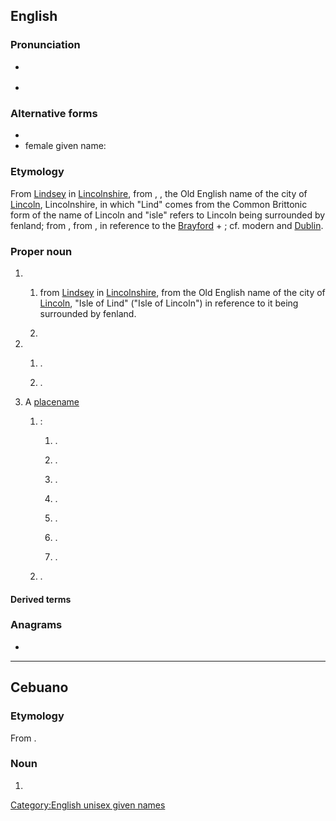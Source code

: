==English==
{{wikipedia}}

===Pronunciation===
* {{a|US}} {{IPA|en|/ˈlɪnzi/}}
* {{a|UK}} {{IPA|en|/ˈlɪndzi/}}

===Alternative forms===
* {{alter|en|Lindsey}}
* female given name: {{alter|en|Lyndsey}}

===Etymology===
From [[Lindsey]] in [[Lincolnshire]], from {{inh|en|ang|Lindesēġe}}, {{m|ang|Lindesīġe|t=Isle of Lind}}, the Old English name of the city of [[Lincoln]], Lincolnshire, in which "Lind" comes from the Common Brittonic form of the name of Lincoln and "isle" refers to Lincoln being surrounded by fenland; from {{der|en|cel-bry-pro|*llɨnn||pool}}, from {{der|en|cel-pro|*lindos||lake, liquid}}, in reference to the [[w:Brayford Pool|Brayford]] + {{m+|ang|ēġ||island}}; cf. modern {{cog|cy|llyn}} and [[Dublin]].

===Proper noun===
{{en-proper noun|~}}

# {{surname|en}}
## {{surname|en|[[Scottish]] [[habitational]]|from=Old English}} from [[Lindsey]] in [[Lincolnshire]], from the Old English name of the city of [[Lincoln]], "Isle of Lind" ("Isle of Lincoln") in reference to it being surrounded by fenland.
## {{surname|en|[[Irish]]|var=Lindsey}}
# {{given name|en|unisex|from=surnames}}
## {{given name|en|male|from=surnames}}.
## {{given name|en|female|from=surnames|usage=1940s and later}}.
# A [[placename]]
## {{place|en|number of places|c/USA}}:
### {{place|en|city|co/Tulare County|s/California}}.
### {{place|en|unincorporated community|co/Dawson County|s/Montana}}.
### {{place|en|village|co/Platte County|s/Nebraska}}.
### {{place|en|city|co/Garvin County|s/Oklahoma}}.
### {{place|en|ghost town|co/Stanley County|s/South Dakota}}.
### {{place|en|city|co/Cooke County|s/Texas}}.
### {{place|en|CDP|co/Reeves County|s/Texas}}.
## {{place|en|large community|, formerly a town, in the city of|city/Kawartha Lakes|p/Ontario|c/Canada}}.

====Derived terms====
{{col3|en|title= female diminutive forms |
|Lind
|Linde
|Lindee
|Lindie
|Lindi
|Lindy
}}

===Anagrams===
* {{anagrams|en|a=adilnsy|Lydians|islandy|sandily}}

[[Category:English unisex given names]]

----

==Cebuano==

===Etymology===
From {{der|ceb|en|Lindsay}}.

===Noun===
{{head|ceb|noun}}

# {{given name|ceb|female|from=English}}